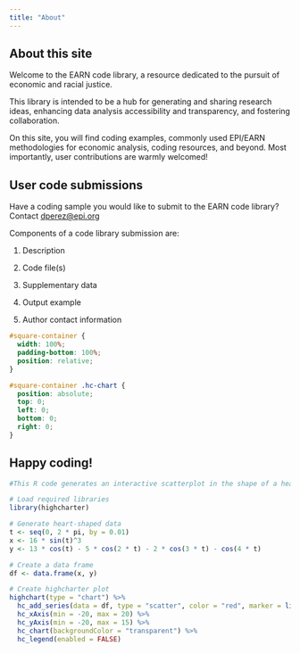 ```yaml
---
title: "About"
---
```


## About this site

Welcome to the EARN code library, a resource dedicated to the pursuit of economic and racial justice.

This library is intended to be a hub for generating and sharing research ideas, enhancing data analysis accessibility and transparency, and fostering collaboration.

On this site, you will find coding examples, commonly used EPI/EARN methodologies for economic analysis, coding resources, and beyond. Most importantly, user contributions are warmly welcomed!

## User code submissions

Have a coding sample you would like to submit to the EARN code library? Contact [dperez\@epi.org](mailto:dperez@epi.org)

Components of a code library submission are:

1.  Description​

2.  Code file(s)​

3.  Supplementary data​

4.  Output example

5.  Author contact information

```css
#square-container {
  width: 100%;
  padding-bottom: 100%;
  position: relative;
}

#square-container .hc-chart {
  position: absolute;
  top: 0;
  left: 0;
  bottom: 0;
  right: 0;
}
```

## Happy coding!

::: {#square-container}
```r
#This R code generates an interactive scatterplot in the shape of a heart

# Load required libraries
library(highcharter)

# Generate heart-shaped data
t <- seq(0, 2 * pi, by = 0.01)
x <- 16 * sin(t)^3
y <- 13 * cos(t) - 5 * cos(2 * t) - 2 * cos(3 * t) - cos(4 * t)

# Create a data frame
df <- data.frame(x, y)

# Create highcharter plot
highchart(type = "chart") %>% 
  hc_add_series(data = df, type = "scatter", color = "red", marker = list(radius = 2)) %>% 
  hc_xAxis(min = -20, max = 20) %>% 
  hc_yAxis(min = -20, max = 15) %>% 
  hc_chart(backgroundColor = "transparent") %>% 
  hc_legend(enabled = FALSE)
```
:::
